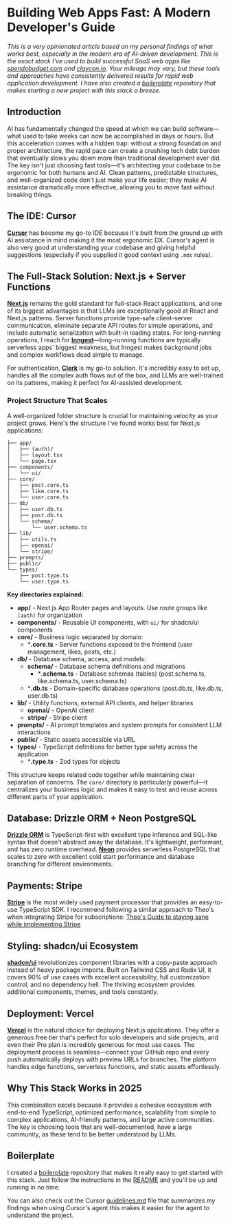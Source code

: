 
# Building Web Apps Fast: A Modern Developer's Guide

<DateTime date="2025-06-28" />

*This is a very opinionated article based on my personal findings of what works best, especially in the modern era of AI-driven development. This is the exact stack I've used to build successful SaaS web apps like [spendobudget.com](https://spendobudget.com) and [claycon.io](https://claycon.io). Your mileage may vary, but these tools and approaches have consistently delivered results for rapid web application development. I have also created a [boilerplate](https://github.com/sergiosegrera/boilerplate) repository that makes starting a new project with this stack a breeze.*

## Introduction

AI has fundamentally changed the speed at which we can build software—what used to take weeks can now be accomplished in days or hours. But this acceleration comes with a hidden trap: without a strong foundation and proper architecture, the rapid pace can create a crushing tech debt burden that eventually slows you down more than traditional development ever did. The key isn't just choosing fast tools—it's architecting your codebase to be ergonomic for both humans and AI. Clean patterns, predictable structures, and well-organized code don't just make your life easier; they make AI assistance dramatically more effective, allowing you to move fast without breaking things.

## The IDE: Cursor

[**Cursor**](https://cursor.sh) has become my go-to IDE because it's built from the ground up with AI assistance in mind making it the most ergonomic DX. Cursor's agent is also very good at understanding your codebase and giving helpful suggestions (especially if you supplied it good context using `.mdc` rules).

## The Full-Stack Solution: Next.js + Server Functions

[**Next.js**](https://nextjs.org) remains the gold standard for full-stack React applications, and one of its biggest advantages is that LLMs are exceptionally good at React and Next.js patterns. Server functions provide type-safe client-server communication, eliminate separate API routes for simple operations, and include automatic serialization with built-in loading states. For long-running operations, I reach for [**Inngest**](https://inngest.com)—long-running functions are typically serverless apps' biggest weakness, but Inngest makes background jobs and complex workflows dead simple to manage.

For authentication, [**Clerk**](https://clerk.com) is my go-to solution. It's incredibly easy to set up, handles all the complex auth flows out of the box, and LLMs are well-trained on its patterns, making it perfect for AI-assisted development.

### Project Structure That Scales

A well-organized folder structure is crucial for maintaining velocity as your project grows. Here's the structure I've found works best for Next.js applications:

```
├── app/
│   ├── (auth)/
│   ├── layout.tsx
│   └── page.tsx
├── components/
│   └── ui/
├── core/
│   ├── post.core.ts
│   ├── like.core.ts
│   └── user.core.ts
├── db/
│   ├── user.db.ts
│   ├── post.db.ts
│   └── schema/
│       └── user.schema.ts
├── lib/
│   ├── utils.ts
│   ├── openai/
│   └── stripe/
├── prompts/
├── public/
└── types/
    ├── post.type.ts
    └── user.type.ts
```

**Key directories explained:**

- **app/** - Next.js App Router pages and layouts. Use route groups like `(auth)` for organization
- **components/** - Reusable UI components, with `ui/` for shadcn/ui components
- **core/** - Business logic separated by domain:
  - ***.core.ts** - Server functions exposed to the frontend (user management, likes, posts, etc.)
- **db/** - Database schema, access, and models:
  - **schema/** - Database schema definitions and migrations
    - ***.schema.ts** - Database schemas (tables) (post.schema.ts, like.schema.ts, user.schema.ts)
  - ***.db.ts** - Domain-specific database operations (post.db.ts, like.db.ts, user.db.ts)
- **lib/** - Utility functions, external API clients, and helper libraries
  - **openai/** - OpenAI client
  - **stripe/** - Stripe client
- **prompts/** - AI prompt templates and system prompts for consistent LLM interactions
- **public/** - Static assets accessible via URL
- **types/** - TypeScript definitions for better type safety across the application
  - ***.type.ts** - Zod types for objects

This structure keeps related code together while maintaining clear separation of concerns. The `core/` directory is particularly powerful—it centralizes your business logic and makes it easy to test and reuse across different parts of your application.

## Database: Drizzle ORM + Neon PostgreSQL

[**Drizzle ORM**](https://orm.drizzle.team) is TypeScript-first with excellent type inference and SQL-like syntax that doesn't abstract away the database. It's lightweight, performant, and has zero runtime overhead. [**Neon**](https://neon.tech) provides serverless PostgreSQL that scales to zero with excellent cold start performance and database branching for different environments.

## Payments: Stripe

[**Stripe**](https://stripe.com) is the most widely used payment processor that provides an easy-to-use TypeScript SDK. I recommend following a similar approach to Theo's when integrating Stripe for subscriptions: [Theo's Guide to staying sane while implementing Stripe](https://github.com/t3dotgg/stripe-recommendations)

## Styling: shadcn/ui Ecosystem

[**shadcn/ui**](https://ui.shadcn.com) revolutionizes component libraries with a copy-paste approach instead of heavy package imports. Built on Tailwind CSS and Radix UI, it covers 90% of use cases with excellent accessibility, full customization control, and no dependency hell. The thriving ecosystem provides additional components, themes, and tools constantly.

## Deployment: Vercel

[**Vercel**](https://vercel.com) is the natural choice for deploying Next.js applications. They offer a generous free tier that's perfect for solo developers and side projects, and even their Pro plan is incredibly generous for most use cases. The deployment process is seamless—connect your GitHub repo and every push automatically deploys with preview URLs for branches. The platform handles edge functions, serverless functions, and static assets effortlessly.

## Why This Stack Works in 2025

This combination excels because it provides a cohesive ecosystem with end-to-end TypeScript, optimized performance, scalability from simple to complex applications, AI-friendly patterns, and large active communities. The key is choosing tools that are well-documented, have a large community, as these tend to be better understood by LLMs.

## Boilerplate

I created a [boilerplate](https://github.com/sergiosegrera/boilerplate) repository that makes it really easy to get started with this stack. Just follow the instructions in the [README](https://github.com/sergiosegrera/boilerplate/blob/main/README.md) and you'll be up and running in no time.

You can also check out the Cursor [guidelines.md](https://github.com/sergiosegrera/boilerplate/blob/main/.cursor/rules/guidelines.mdc) file that summarizes my findings when using Cursor's agent this makes it easier for the agent to understand the project.